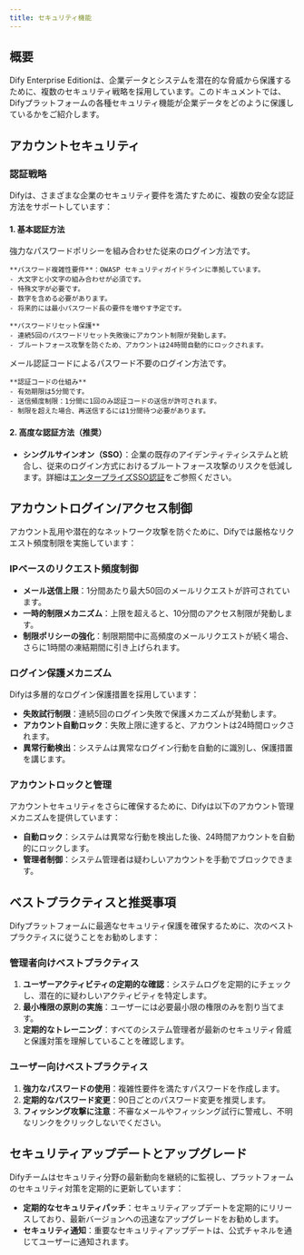 ```yaml
---
title: セキュリティ機能
---
```


## 概要

Dify Enterprise Editionは、企業データとシステムを潜在的な脅威から保護するために、複数のセキュリティ戦略を採用しています。このドキュメントでは、Difyプラットフォームの各種セキュリティ機能が企業データをどのように保護しているかをご紹介します。

## アカウントセキュリティ

### 認証戦略

Difyは、さまざまな企業のセキュリティ要件を満たすために、複数の安全な認証方法をサポートしています：

#### 1. 基本認証方法

<Tabs>
  <Tab title="メール + パスワードログイン">
    強力なパスワードポリシーを組み合わせた従来のログイン方法です。
    
    **パスワード複雑性要件**：OWASP セキュリティガイドラインに準拠しています。
    - 大文字と小文字の組み合わせが必須です。
    - 特殊文字が必要です。
    - 数字を含める必要があります。
    - 将来的には最小パスワード長の要件を増やす予定です。
    
    **パスワードリセット保護**
    - 連続5回のパスワードリセット失敗後にアカウント制限が発動します。
    - ブルートフォース攻撃を防ぐため、アカウントは24時間自動的にロックされます。
  </Tab>
  
  <Tab title="メール + 認証コードログイン">
    メール認証コードによるパスワード不要のログイン方法です。
    
    **認証コードの仕組み**
    - 有効期限は5分間です。
    - 送信頻度制限：1分間に1回のみ認証コードの送信が許可されます。
    - 制限を超えた場合、再送信するには1分間待つ必要があります。
  </Tab>
</Tabs>

#### 2. 高度な認証方法（推奨）

- **シングルサインオン（SSO）**：企業の既存のアイデンティティシステムと統合し、従来のログイン方式におけるブルートフォース攻撃のリスクを低減します。詳細は[エンタープライズSSO認証](/ja-jp/administrator-guide/sso/introduction)をご参照ください。

## アカウントログイン/アクセス制御

アカウント乱用や潜在的なネットワーク攻撃を防ぐために、Difyでは厳格なリクエスト頻度制限を実施しています：

### IPベースのリクエスト頻度制御

- **メール送信上限**：1分間あたり最大50回のメールリクエストが許可されています。
- **一時的制限メカニズム**：上限を超えると、10分間のアクセス制限が発動します。
- **制限ポリシーの強化**：制限期間中に高頻度のメールリクエストが続く場合、さらに1時間の凍結期間に引き上げられます。

### ログイン保護メカニズム

Difyは多層的なログイン保護措置を採用しています：

- **失敗試行制限**：連続5回のログイン失敗で保護メカニズムが発動します。
- **アカウント自動ロック**：失敗上限に達すると、アカウントは24時間ロックされます。
- **異常行動検出**：システムは異常なログイン行動を自動的に識別し、保護措置を講じます。

### アカウントロックと管理

アカウントセキュリティをさらに確保するために、Difyは以下のアカウント管理メカニズムを提供しています：

- **自動ロック**：システムは異常な行動を検出した後、24時間アカウントを自動的にロックします。
- **管理者制御**：システム管理者は疑わしいアカウントを手動でブロックできます。

## ベストプラクティスと推奨事項

Difyプラットフォームに最適なセキュリティ保護を確保するために、次のベストプラクティスに従うことをお勧めします：

### 管理者向けベストプラクティス

1. **ユーザーアクティビティの定期的な確認**：システムログを定期的にチェックし、潜在的に疑わしいアクティビティを特定します。
2. **最小権限の原則の実施**：ユーザーには必要最小限の権限のみを割り当てます。
3. **定期的なトレーニング**：すべてのシステム管理者が最新のセキュリティ脅威と保護対策を理解していることを確認します。

### ユーザー向けベストプラクティス

1. **強力なパスワードの使用**：複雑性要件を満たすパスワードを作成します。
2. **定期的なパスワード変更**：90日ごとのパスワード変更を推奨します。
3. **フィッシング攻撃に注意**：不審なメールやフィッシング試行に警戒し、不明なリンクをクリックしないでください。

## セキュリティアップデートとアップグレード

Difyチームはセキュリティ分野の最新動向を継続的に監視し、プラットフォームのセキュリティ対策を定期的に更新しています：

- **定期的なセキュリティパッチ**：セキュリティアップデートを定期的にリリースしており、最新バージョンへの迅速なアップグレードをお勧めします。
- **セキュリティ通知**：重要なセキュリティアップデートは、公式チャネルを通じてユーザーに通知されます。
